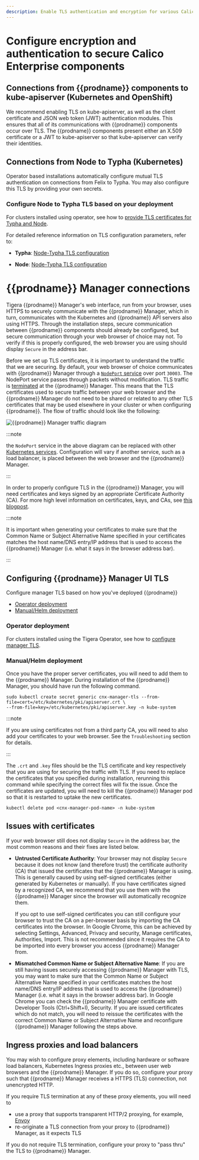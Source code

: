 ```yaml
---
description: Enable TLS authentication and encryption for various Calico Enterprise components.
---
```


# Configure encryption and authentication to secure Calico Enterprise components

## Connections from {{prodname}} components to kube-apiserver (Kubernetes and OpenShift)

We recommend enabling TLS on kube-apiserver, as well as the client certificate and JSON web token (JWT)
authentication modules. This ensures that all of its communications with {{prodname}} components occur
over TLS. The {{prodname}} components present either an X.509 certificate or a JWT to kube-apiserver
so that kube-apiserver can verify their identities.

## Connections from Node to Typha (Kubernetes)

Operator based installations automatically configure mutual TLS authentication on connections from
Felix to Typha. You may also configure this TLS by providing your own secrets.

### Configure Node to Typha TLS based on your deployment

For clusters installed using operator, see how to [provide TLS certificates for Typha and Node](typha-node-tls.mdx).

For detailed reference information on TLS configuration parameters, refer to:

- **Typha**: [Node-Typha TLS configuration](/reference/component-resources/typha/configuration#felix-typha-tls-configuration)

- **Node**: [Node-Typha TLS configuration](../../reference/component-resources/node/felix/configuration.mdx#felix-typha-tls-configuration)

# {{prodname}} Manager connections

Tigera {{prodname}} Manager's web interface, run from your browser, uses HTTPS to securely communicate
with the {{prodname}} Manager, which in turn, communicates with the Kubernetes and {{prodname}} API
servers also using HTTPS. Through the installation steps, secure communication between
{{prodname}} components should already be configured, but secure communication through your web
browser of choice may not. To verify if this is properly configured, the web browser
you are using should display `Secure` in the address bar.

Before we set up TLS certificates, it is important to understand the traffic
that we are securing. By default, your web browser of choice communicates with
{{prodname}} Manager through a
[`NodePort` service](https://kubernetes.io/docs/tutorials/services/source-ip/#source-ip-for-services-with-typenodeport)
over port `30003`. The NodePort service passes through packets without modification.
TLS traffic is [terminated](https://en.wikipedia.org/wiki/TLS_termination_proxy)
at the {{prodname}} Manager. This means that the TLS certificates used to secure traffic
between your web browser and the {{prodname}} Manager do not need to be shared or related
to any other TLS certificates that may be used elsewhere in your cluster or when
configuring {{prodname}}. The flow of traffic should look like the following:

![{{prodname}} Manager traffic diagram](/img/calico-enterprise/master/cnx-tls-mgr-comms.svg)

:::note

the `NodePort` service in the above diagram can be replaced with other
[Kubernetes services](https://kubernetes.io/docs/concepts/services-networking/service/#publishing-services---service-types).
Configuration will vary if another service, such as a load balancer, is placed between the web
browser and the {{prodname}} Manager.

:::

In order to properly configure TLS in the {{prodname}} Manager, you will need
certificates and keys signed by an appropriate Certificate Authority (CA).
For more high level information on certificates, keys, and CAs, see
[this blogpost](http://www.steves-internet-guide.com/ssl-certificates-explained/).

:::note

It is important when generating your certificates to make sure
that the Common Name or Subject Alternative Name specified in your certificates
matches the host name/DNS entry/IP address that is used to access the {{prodname}} Manager
(i.e. what it says in the browser address bar).

:::

## Configuring {{prodname}} Manager UI TLS

Configure manager TLS based on how you've deployed {{prodname}}

- [Operator deployment](#operator-deployment)
- [Manual/Helm deployment](#manualhelm-deployment)

### Operator deployment

For clusters installed using the Tigera Operator, see how to [configure manager TLS](manager-tls.mdx).

### Manual/Helm deployment

Once you have the proper server certificates, you will need to add them to the
{{prodname}} Manager. During installation of the {{prodname}} Manager, you should have run
the following command.

```
sudo kubectl create secret generic cnx-manager-tls --from-file=cert=/etc/kubernetes/pki/apiserver.crt \
--from-file=key=/etc/kubernetes/pki/apiserver.key -n kube-system
```

:::note

If you are using certificates not from a third party CA,
you will need to also add your certificates to your web browser.
See the `Troubleshooting` section for details.

:::

The `.crt` and `.key` files should be the TLS certificate and key respectively
that you are using for securing the traffic with TLS. If you need to replace the
certificates that you specified during installation, rerunning this command while
specifying the correct files will fix the issue. Once the certificates are updated,
you will need to kill the {{prodname}} Manager pod so that it is restarted to uptake the new
certificates.

```
kubectl delete pod <cnx-manager-pod-name> -n kube-system
```

## Issues with certificates

If your web browser still does not display `Secure` in the address bar, the most
common reasons and their fixes are listed below.

- **Untrusted Certificate Authority**: Your browser may not display `Secure` because
  it does not know (and therefore trust) the certificate authority (CA) that issued
  the certificates that the {{prodname}} Manager is using. This is generally caused by using
  self-signed certificates (either generated by Kubernetes or manually). If you have
  certificates signed by a recognized CA, we recommend that you use them with the {{prodname}}
  Manager since the browser will automatically recognize them.

  If you opt to use self-signed certificates you can still configure your browser to
  trust the CA on a per-browser basis by importing the CA certificates into the browser.
  In Google Chrome, this can be achieved by selecting Settings, Advanced, Privacy and security,
  Manage certificates, Authorities, Import. This is not recommended since it requires the CA
  to be imported into every browser you access {{prodname}} Manager from.

- **Mismatched Common Name or Subject Alternative Name**: If you are still having issues
  securely accessing {{prodname}} Manager with TLS, you may want to make sure that the Common Name
  or Subject Alternative Name specified in your certificates matches the host name/DNS
  entry/IP address that is used to access the {{prodname}} Manager (i.e. what it says in the browser
  address bar). In Google Chrome you can check the {{prodname}} Manager certificate with Developer Tools
  (Ctrl+Shift+I), Security. If you are issued certificates which do not match,
  you will need to reissue the certificates with the correct Common Name or
  Subject Alternative Name and reconfigure {{prodname}} Manager following the steps above.

## Ingress proxies and load balancers

You may wish to configure proxy elements, including hardware or software load balancers, Kubernetes Ingress
proxies etc., between user web browsers and the {{prodname}} Manager. If you do so, configure your proxy
such that {{prodname}} Manager receives a HTTPS (TLS) connection, not unencrypted HTTP.

If you require TLS termination at any of these proxy elements, you will need to

- use a proxy that supports transparent HTTP/2 proxying, for example, [Envoy](https://www.envoyproxy.io/)
- re-originate a TLS connection from your proxy to {{prodname}} Manager, as it expects TLS

If you do not require TLS termination, configure your proxy to "pass thru" the TLS to {{prodname}} Manager.
